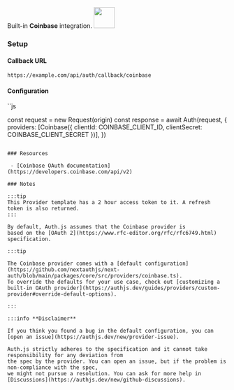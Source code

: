 <div
  style={{
    backgroundColor: "#000",
    display: "flex",
    justifyContent: "space-between",
    color: "#fff",
    padding: 16,
  }}
>
  <span>
    Built-in <b>Coinbase</b> integration.
  </span>
  <a href="https://coinbase.com/">
    <img
      style={{ display: "block" }}
      src="/img/providers/coinbase.svg"
      height="48"
      width="48"
    />
  </a>
</div>

### Setup

#### Callback URL

```
https://example.com/api/auth/callback/coinbase
```

#### Configuration

``js

const request = new Request(origin)
const response = await Auth(request, {
providers: [Coinbase({ clientId: COINBASE_CLIENT_ID, clientSecret: COINBASE_CLIENT_SECRET })],
})

```

### Resources

 - [Coinbase OAuth documentation](https://developers.coinbase.com/api/v2)

### Notes

:::tip
This Provider template has a 2 hour access token to it. A refresh token is also returned.
:::

By default, Auth.js assumes that the Coinbase provider is
based on the [OAuth 2](https://www.rfc-editor.org/rfc/rfc6749.html) specification.

:::tip

The Coinbase provider comes with a [default configuration](https://github.com/nextauthjs/next-auth/blob/main/packages/core/src/providers/coinbase.ts).
To override the defaults for your use case, check out [customizing a built-in OAuth provider](https://authjs.dev/guides/providers/custom-provider#override-default-options).

:::

:::info **Disclaimer**

If you think you found a bug in the default configuration, you can [open an issue](https://authjs.dev/new/provider-issue).

Auth.js strictly adheres to the specification and it cannot take responsibility for any deviation from
the spec by the provider. You can open an issue, but if the problem is non-compliance with the spec,
we might not pursue a resolution. You can ask for more help in [Discussions](https://authjs.dev/new/github-discussions).
```
